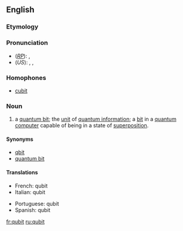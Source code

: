 ==English==

===Etymology===
{{blend|quantum|bit}}

===Pronunciation===
* (''[[RP]]''): {{IPA|/ˈkjuːbɪt/}}, {{SAMPA|/"kju:bIt/}}
* (''US''): {{enPR|kyo͞o'bĭt}}, {{IPA|/ˈkjubɪt/}}, {{SAMPA|/"kjubIt/}}

===Homophones===
* [[cubit]]

===Noun===
{{en-noun}}
{{wikipedia}}

# {{computing}} a [[quantum bit]]; the [[unit]] of [[quantum information]]; a [[bit]] in a [[quantum computer]] capable of being in a state of [[superposition]].

====Synonyms====
* [[qbit]]
* [[quantum bit]]

====Translations====
{{trans-top|quantum bit}}
* French: qubit {{m}}
* Italian: qubit {{m}}
{{trans-mid}}
* Portuguese: qubit {{m}}
* Spanish: qubit {{m}}
{{trans-bottom}}

[[fr:qubit]]
[[ru:qubit]]